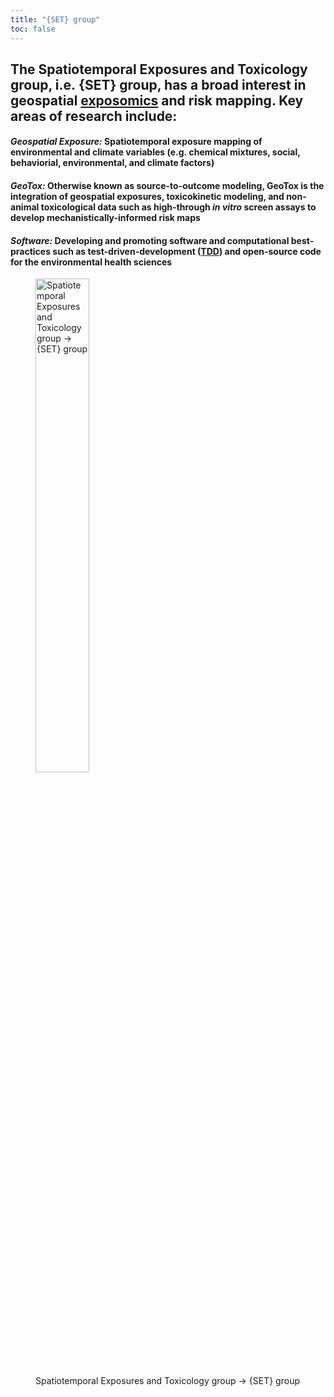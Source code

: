 ```yaml
---
title: "{SET} group"
toc: false
---
```


## The Spatiotemporal Exposures and Toxicology group, i.e. {SET} group, has a broad interest in geospatial [exposomics](https://factor.niehs.nih.gov/2022/9/feature/2-feature-exposomics-research) and risk mapping. Key areas of research include:

#### ***Geospatial Exposure:*** Spatiotemporal exposure mapping of environmental and climate variables (e.g. chemical mixtures, social, behaviorial, environmental, and climate factors)

#### ***GeoTox:*** Otherwise known as **source-to-outcome** modeling, GeoTox is the integration of geospatial exposures, toxicokinetic modeling, and non-animal toxicological data such as high-through *in vitro* screen assays to develop mechanistically-informed risk maps

#### ***Software:*** Developing and promoting software and computational best-practices such as test-driven-development ([TDD](https://en.wikipedia.org/wiki/Test-driven_development)) and open-source code for the environmental health sciences

![Spatiotemporal Exposures and Toxicology group -\> {SET} group](images/setlogo.jpg){width="45%"}